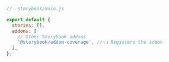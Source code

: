 ```js
// .storybook/main.js

export default {
  stories: [],
  addons: [
    // Other Storybook addons
    '@storybook/addon-coverage', //👈 Registers the addon
  ],
};
```
